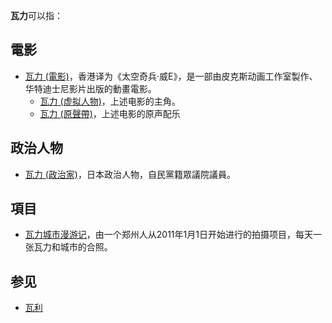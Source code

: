'''瓦力'''可以指：
==電影==	
* [[瓦力_(電影)|瓦力 (電影)]]，香港译为《太空奇兵·威E》，是一部由皮克斯动画工作室製作、华特迪士尼影片出版的動畫電影。
** [[瓦力_(虚拟人物)|瓦力 (虚拟人物)]]，上述电影的主角。
** [[瓦力_(原聲帶)|瓦力 (原聲帶)]]，上述电影的原声配乐

==政治人物==
* [[瓦力_(政治家)|瓦力 (政治家)]]，日本政治人物，自民黨籍眾議院議員。
==項目==
* [[瓦力城市漫游记|瓦力城市漫游记]]，由一个郑州人从2011年1月1日开始进行的拍摄项目，每天一张瓦力和城市的合照。

==参见==
*[[瓦利|瓦利]]

{{disambig|W|Cat=二字譯名消歧義}}